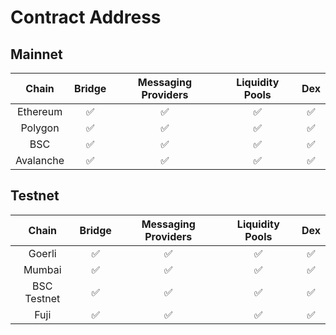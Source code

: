 # Contract Address

## Mainnet
| Chain         | Bridge     | Messaging Providers | Liquidity Pools | Dex |
|:--------------:|:-----------:|:------------:|:------------:|:------------:|
| Ethereum | ✅      | ✅        | ✅        | ✅        | 
| Polygon | ✅      | ✅        | ✅        | ✅        | 
| BSC | ✅      | ✅        | ✅        | ✅        | 
| Avalanche | ✅      | ✅        | ✅        | ✅        | 



## Testnet
| Chain         | Bridge     | Messaging Providers | Liquidity Pools | Dex |
|:--------------:|:-----------:|:------------:|:------------:|:------------:|
| Goerli | ✅      | ✅        | ✅        | ✅        | 
| Mumbai | ✅      | ✅        | ✅        | ✅        | 
| BSC Testnet | ✅      | ✅        | ✅        | ✅        | 
| Fuji | ✅      | ✅        | ✅        | ✅        | 

